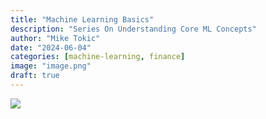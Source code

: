 ```yaml
---
title: "Machine Learning Basics"
description: "Series On Understanding Core ML Concepts"
author: "Mike Tokic"
date: "2024-06-04"
categories: [machine-learning, finance]
image: "image.png"
draft: true
---
```


![](./image.png)

